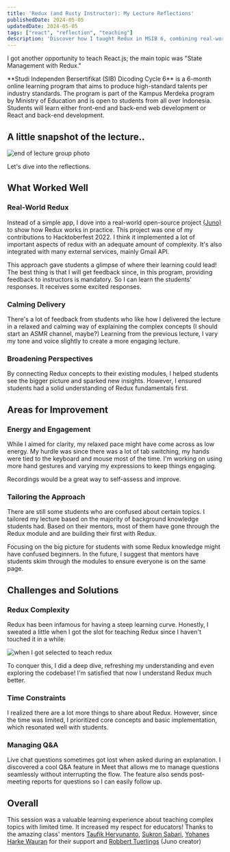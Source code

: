 ```yaml
---
title: 'Redux (and Rusty Instructor): My Lecture Reflections'
publishedDate: 2024-05-05
updatedDate: 2024-05-05
tags: ["react", "reflection", "teaching"]
description: 'Discover how I taught Redux in MSIB 6, combining real-world projects, calming explanations, and actionable feedback to empower students'
---
```


I got another opportunity to teach React.js; the main topic was "State Management with Redux."

<SideNote headingText="Quick Context" variants="info">
    **Studi Independen Bersertifikat (SIB) Dicoding Cycle 6** is a 6-month online learning program that aims to produce high-standard talents per industry standards. The program is part of the Kampus Merdeka program by Ministry of Education and is open to students from all over Indonesia. Students will learn either front-end and back-end web development or React and back-end development.
</SideNote>

## A little snapshot of the lecture..

![end of lecture group photo](https://media.licdn.com/dms/image/v2/D5612AQFj8Z-UihDciA/article-inline_image-shrink_400_744/article-inline_image-shrink_400_744/0/1714853149128?e=1741824000&v=beta&t=D04vasFKzeOO9wOTEd-_arMOXFe2hHSCSW6BjyYTZYw)

Let's dive into the reflections.

## What Worked Well
### Real-World Redux

Instead of a simple app, I dove into a real-world open-source project [(Juno)](https://github.com/Elysium-Labs-EU/juno-core) to show how Redux works in practice. This project was one of my contributions to Hacktoberfest 2022. I think it implemented a lot of important aspects of redux with an adequate amount of complexity. It's also integrated with many external services, mainly Gmail API.

This approach gave students a glimpse of where their learning could lead! The best thing is that I will get feedback since, in this program, providing feedback to instructors is mandatory. So I can learn the students' responses. It receives some excited responses.

### Calming Delivery

There's a lot of feedback from students who like how I delivered the lecture in a relaxed and calming way of explaining the complex concepts (I should start an ASMR channel, maybe?) Learning from the previous lecture, I vary my tone and voice slightly to create a more engaging lecture.

### Broadening Perspectives

By connecting Redux concepts to their existing modules, I helped students see the bigger picture and sparked new insights. However, I ensured students had a solid understanding of Redux fundamentals first.

## Areas for Improvement
### Energy and Engagement

While I aimed for clarity, my relaxed pace might have come across as low energy. My hurdle was since there was a lot of tab switching, my hands were tied to the keyboard and mouse most of the time. I'm working on using more hand gestures and varying my expressions to keep things engaging.

Recordings would be a great way to self-assess and improve.

### Tailoring the Approach

There are still some students who are confused about certain topics. I tailored my lecture based on the majority of background knowledge students had. Based on their mentors, most of them have gone through the Redux module and are building their first with Redux.

Focusing on the big picture for students with some Redux knowledge might have confused beginners. In the future, I suggest that mentors have students skim through the modules to ensure everyone is on the same page.

## Challenges and Solutions
### Redux Complexity

Redux has been infamous for having a steep learning curve. Honestly, I sweated a little when I got the slot for teaching Redux since I haven't touched it in a while.

![when I got selected to teach redux](https://media.licdn.com/dms/image/v2/D5612AQG-Ng8m1njnyA/article-inline_image-shrink_1500_2232/article-inline_image-shrink_1500_2232/0/1714852638699?e=1741824000&v=beta&t=hVWlDlEGN4cMd19Cf0OIlaQK6ykj0Vx-lvDGuXrZ2ro)

To conquer this, I did a deep dive, refreshing my understanding and even exploring the codebase! I'm satisfied that now I understand Redux much better.

### Time Constraints

I realized there are a lot more things to share about Redux. However, since the time was limited, I prioritized core concepts and basic implementation, which resonated well with students.

### Managing Q&A

Live chat questions sometimes got lost when asked during an explanation. I discovered a cool Q&A feature in Meet that allows me to manage questions seamlessly without interrupting the flow. The feature also sends post-meeting reports for questions so I can easily follow up.

## Overall
This session was a valuable learning experience about teaching complex topics with limited time. It increased my respect for educators! Thanks to the amazing class' mentors [Taufik Heryunanto](https://www.linkedin.com/in/heryun/), [Sukron Sabari](https://www.linkedin.com/in/sukronsabari/), [Yohanes Harke Wauran](https://www.linkedin.com/in/yohaneswauran/) for their support and [Robbert Tuerlings](https://www.linkedin.com/in/robberttuerlings/) (Juno creator)
